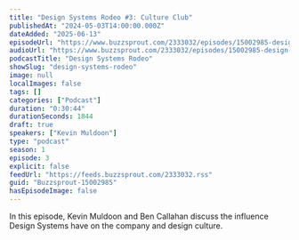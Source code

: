 ```yaml
---
title: "Design Systems Rodeo #3: Culture Club"
publishedAt: "2024-05-03T14:00:00.000Z"
dateAdded: "2025-06-13"
episodeUrl: "https://www.buzzsprout.com/2333032/episodes/15002985-design-systems-rodeo-3-culture-club.mp3"
audioUrl: "https://www.buzzsprout.com/2333032/episodes/15002985-design-systems-rodeo-3-culture-club.mp3"
podcastTitle: "Design Systems Rodeo"
showSlug: "design-systems-rodeo"
image: null
localImages: false
tags: []
categories: ["Podcast"]
duration: "0:30:44"
durationSeconds: 1844
draft: true
speakers: ["Kevin Muldoon"]
type: "podcast"
season: 1
episode: 3
explicit: false
feedUrl: "https://feeds.buzzsprout.com/2333032.rss"
guid: "Buzzsprout-15002985"
hasEpisodeImage: false
---
```

In this episode, Kevin Muldoon and Ben Callahan discuss the influence Design Systems have on the company and design culture.
